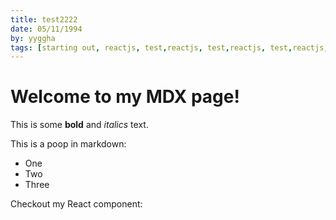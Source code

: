 ```yaml
---
title: test2222
date: 05/11/1994
by: yyggha
tags: [starting out, reactjs, test,reactjs, test,reactjs, test,reactjs, tes, starting out]
---
```


# Welcome to my MDX page!

This is some **bold** and _italics_ text.

This is a poop in markdown:

-  One
-  Two
-  Three

Checkout my React component:
